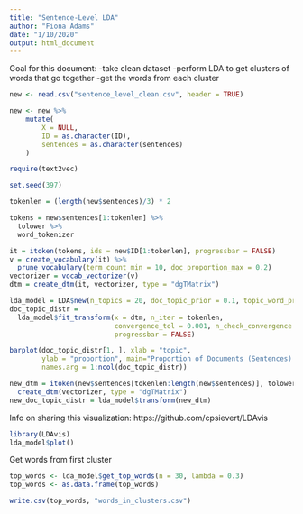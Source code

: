 ```yaml
---
title: "Sentence-Level LDA"
author: "Fiona Adams"
date: "1/10/2020"
output: html_document
---
```


Goal for this document: 
-take clean dataset
-perform LDA to get clusters of words that go together
-get the words from each cluster

```r
new <- read.csv("sentence_level_clean.csv", header = TRUE)

new <- new %>%
    mutate(
        X = NULL,
        ID = as.character(ID),
        sentences = as.character(sentences)
    )
```

```r
require(text2vec)

set.seed(397)

tokenlen = (length(new$sentences)/3) * 2

tokens = new$sentences[1:tokenlen] %>% 
  tolower %>%
  word_tokenizer

it = itoken(tokens, ids = new$ID[1:tokenlen], progressbar = FALSE)
v = create_vocabulary(it) %>% 
  prune_vocabulary(term_count_min = 10, doc_proportion_max = 0.2)
vectorizer = vocab_vectorizer(v)
dtm = create_dtm(it, vectorizer, type = "dgTMatrix")

lda_model = LDA$new(n_topics = 20, doc_topic_prior = 0.1, topic_word_prior = 0.01)
doc_topic_distr = 
  lda_model$fit_transform(x = dtm, n_iter = tokenlen, 
                          convergence_tol = 0.001, n_check_convergence = 25, 
                          progressbar = FALSE)
```

```r
barplot(doc_topic_distr[1, ], xlab = "topic", 
        ylab = "proportion", main="Proportion of Documents (Sentences) in each Topic", ylim = c(0, 1), 
        names.arg = 1:ncol(doc_topic_distr))
```

```r
new_dtm = itoken(new$sentences[tokenlen:length(new$sentences)], tolower, word_tokenizer, ids = new$ID[tokenlen:length(new$sentences)]) %>% 
  create_dtm(vectorizer, type = "dgTMatrix")
new_doc_topic_distr = lda_model$transform(new_dtm)
```

Info on sharing this visualization: https://github.com/cpsievert/LDAvis
```r
library(LDAvis)
lda_model$plot()
```

Get words from first cluster
```r
top_words <- lda_model$get_top_words(n = 30, lambda = 0.3)
top_words <- as.data.frame(top_words)
```

```r
write.csv(top_words, "words_in_clusters.csv")
```

